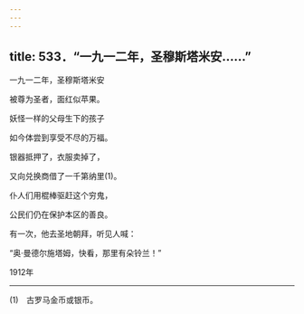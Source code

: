 ```yaml
---
---
---
```

title: 533．“一九一二年，圣穆斯塔米安……”
---




一九一二年，圣穆斯塔米安

被尊为圣者，面红似苹果。

妖怪一样的父母生下的孩子

如今体尝到享受不尽的万福。

银器抵押了，衣服卖掉了，

又向兑换商借了一千第纳里(1)。

仆人们用棍棒驱赶这个穷鬼，

公民们仍在保护本区的善良。

有一次，他去圣地朝拜，听见人喊：

“奥·曼德尔施塔姆，快看，那里有朵铃兰！”

1912年



* * *



(1)　古罗马金币或银币。